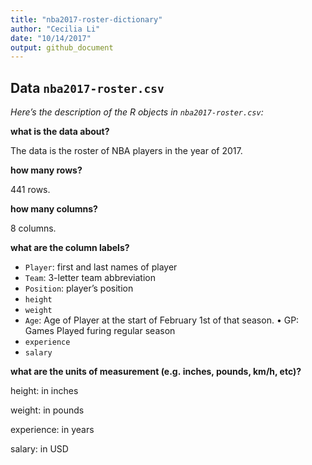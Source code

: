 ```yaml
---
title: "nba2017-roster-dictionary"
author: "Cecilia Li"
date: "10/14/2017"
output: github_document
---
```


## Data `nba2017-roster.csv`

_Here's the description of the R objects in `nba2017-roster.csv`:_

**what is the data about?**

The data is the roster of NBA players in the year of 2017. 

**how many rows?**

441 rows.

**how many columns?**

8 columns.

**what are the column labels?**

-   `Player`: first and last names of player
-   `Team`: 3-letter team abbreviation
-   `Position`: player’s position
-   `height`
-   `weight`
-   `Age`: Age of Player at the start of February 1st of that season. • GP: Games Played furing regular season
-   `experience`
-   `salary`


**what are the units of measurement (e.g. inches, pounds, km/h, etc)?**

height: in inches

weight: in pounds

experience: in years

salary: in USD






